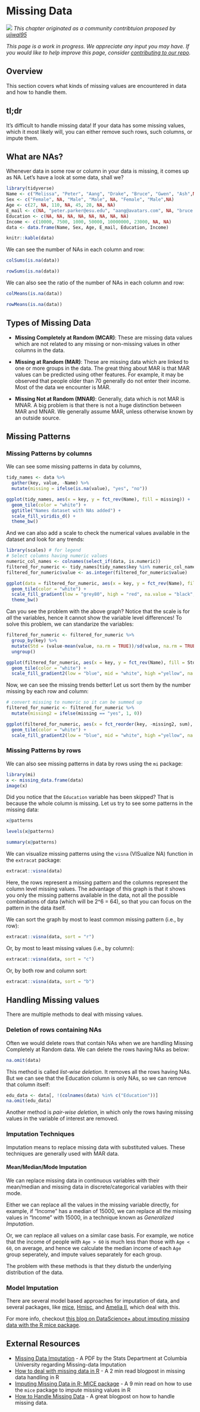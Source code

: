 # Missing Data {#missing}

![](images/banners/banner_missing.png)
*This chapter originated as a community contribtuion proposed by [ujjwal95](https://github.com/ujjwal95){target="_blank"}*

*This page is a work in progress. We appreciate any input you may have. If you would like to help improve this page, consider [contributing to our repo](contribute.html).*

## Overview
This section covers what kinds of missing values are encountered in data and how to handle them.

## tl;dr
It's difficult to handle missing data! If your data has some missing values, which it most likely will, you can either remove such rows, such columns, or impute them.

## What are NAs?

Whenever data in some row or column in your data is missing, it comes up as NA. Let's have a look at some data, shall we?
```r
library(tidyverse)
Name <- c("Melissa", "Peter", "Aang", "Drake", "Bruce", "Gwen", "Ash",NA)
Sex <- c("Female", NA, "Male", "Male", NA, "Female", "Male",NA)
Age <- c(27, NA, 110, NA, 45, 28, NA, NA)
E_mail <- c(NA, "peter.parker@esu.edu", "aang@avatars.com", NA, "bruce.wayne@wayne.org", "gwen.stacy@esu.edu", "ash.ketchum@pokemon.com", NA)
Education <- c(NA, NA, NA, NA, NA, NA, NA, NA)
Income <- c(10000, 7500, 1000, 50000, 10000000, 23000, NA, NA)
data <- data.frame(Name, Sex, Age, E_mail, Education, Income)
```

```r
knitr::kable(data)
```

We can see the number of NAs in each column and row:
```r
colSums(is.na(data))
```

```r
rowSums(is.na(data))
```

We can also see the ratio of the number of NAs in each column and row:
```r
colMeans(is.na(data))
```

```r
rowMeans(is.na(data))
```

## Types of Missing Data

- **Missing Completely at Random (MCAR)**: These are missing data values which are not related to any missing or non-missing values in other columns in the data.

- **Missing at Random (MAR)**: These are missing data which are linked to one or more groups in the data. The great thing about MAR is that MAR values can be predicted using other features. For example, it may be observed that people older than 70 generally do not enter their income. 
Most of the data we encounter is MAR.

- **Missing Not at Random (MNAR)**: Generally, data which is not MAR is MNAR. A big problem is that there is not a huge distinction between MAR and MNAR. We generally assume MAR, unless otherwise known by an outside source.

## Missing Patterns 

### Missing Patterns by columns

We can see some missing patterns in data by columns,
```r
tidy_names <- data %>% 
  gather(key, value, -Name) %>% 
  mutate(missing = ifelse(is.na(value), "yes", "no"))
```

```r
ggplot(tidy_names, aes(x = key, y = fct_rev(Name), fill = missing)) +
  geom_tile(color = "white") + 
  ggtitle("Names dataset with NAs added") +
  scale_fill_viridis_d() +
  theme_bw()
```

And we can also add a scale to check the numerical values available in the dataset and look for any trends:
```r
library(scales) # for legend
# Select columns having numeric values
numeric_col_names <- colnames(select_if(data, is.numeric))
filtered_for_numeric <- tidy_names[tidy_names$key %in% numeric_col_names,]
filtered_for_numeric$value <- as.integer(filtered_for_numeric$value)

ggplot(data = filtered_for_numeric, aes(x = key, y = fct_rev(Name), fill = value)) +
  geom_tile(color = "white") + 
  scale_fill_gradient(low = "grey80", high = "red", na.value = "black", label=comma) + 
  theme_bw()
```

Can you see the problem with the above graph? Notice that the scale is for *all* the variables, hence it cannot show the variable level differences!
To solve this problem, we can standarize the variables:
```r
filtered_for_numeric <- filtered_for_numeric %>% 
  group_by(key) %>% 
  mutate(Std = (value-mean(value, na.rm = TRUE))/sd(value, na.rm = TRUE)) %>% 
  ungroup()

ggplot(filtered_for_numeric, aes(x = key, y = fct_rev(Name), fill = Std)) +
  geom_tile(color = "white") + 
  scale_fill_gradient2(low = "blue", mid = "white", high ="yellow", na.value = "black") + theme_bw()

```

Now, we can see the missing trends better! Let us sort them by the number missing by each row and column:
```r
# convert missing to numeric so it can be summed up
filtered_for_numeric <- filtered_for_numeric %>% 
  mutate(missing2 = ifelse(missing == "yes", 1, 0))

ggplot(filtered_for_numeric, aes(x = fct_reorder(key, -missing2, sum), y = fct_reorder(Name, -missing2, sum), fill = Std)) +
  geom_tile(color = "white") + 
  scale_fill_gradient2(low = "blue", mid = "white", high ="yellow", na.value = "black") + theme_bw()

```

### Missing Patterns by rows

We can also see missing patterns in data by rows using the `mi` package:
```r
library(mi)
x <- missing_data.frame(data)
image(x)
```

Did you notice that the `Education` variable has been skipped? That is because the whole column is missing.
Let us try to see some patterns in the missing data:
```r
x@patterns
```


```r
levels(x@patterns)
```

```r
summary(x@patterns)
```

We can visualize missing patterns using the `visna` (VISualize NA) function in the `extracat` package:
```r
extracat::visna(data)
```

Here, the rows represent a missing pattern and the columns represent the column level missing values. The advantage of this graph is that it shows you only the missing patterns available in the data, not all the possible combinations of data (which will be 2^6 = 64), so that you can focus on the pattern in the data itself. 

We can sort the graph by most to least common missing pattern (i.e., by row):
```r
extracat::visna(data, sort = "r")
```

Or, by most to least missing values (i.e., by column):
```r
extracat::visna(data, sort = "c")
```

Or, by both row and column sort:
```r
extracat::visna(data, sort = "b")
```

## Handling Missing values

There are multiple methods to deal with missing values.

### Deletion of rows containing NAs

Often we would delete rows that contain NAs when we are handling Missing Completely at Random data.
We can delete the rows having NAs as below:
```r
na.omit(data)
```

This method is called *list-wise deletion*. It removes all the rows having NAs. But we can see that the Education column is only NAs, so we can remove that column itself:
```r
edu_data <- data[, !(colnames(data) %in% c("Education"))]
na.omit(edu_data)
```

Another method is *pair-wise deletion*, in which only the rows having missing values in the variable of interest are removed.

### Imputation Techniques

Imputation means to replace missing data with substituted values. These techniques are generally used with MAR data.

#### Mean/Median/Mode Imputation

We can replace missing data in continuous variables with their mean/median and missing data in discrete/categorical variables with their mode.

Either we can replace all the values in the missing variable directly, for example, if "Income" has a median of 15000, we can replace all the missing values in "Income" with 15000, in a technique known as *Generalized Imputation*.

Or, we can replace all values on a similar case basis. For example, we notice that the income of people with `Age > 60` is much less than those with `Age < 60`, on average, and hence we calculate the median income of each `Age` group seperately, and impute values separately for each group.

The problem with these methods is that they disturb the underlying distribution of the data.

### Model Imputation
There are several model based approaches for imputation of data, and several packages, like [mice](https://cran.r-project.org/web/packages/mice/index.html){target="_blank"}, [Hmisc](https://cran.r-project.org/web/packages/Hmisc/index.html){target="_blank"}, and [Amelia II](https://cran.r-project.org/web/packages/Amelia/index.html){target="_blank"}, which deal with this.

For more info, checkout [this blog on DataScience+ about imputing missing data with the R mice package](https://datascienceplus.com/imputing-missing-data-with-r-mice-package/){target="_blank"}.

## External Resources
- [Missing Data Imputation](http://www.stat.columbia.edu/~gelman/arm/missing.pdf){target="_blank"} - A PDF by the Stats Department at Columbia University regarding Missing-data Imputation
- [How to deal with missing data in R](https://datascienceplus.com/missing-values-in-r/){target="_blank"} - A 2 min read blogpost in missing data handling in R
- [Imputing Missing Data in R; MICE package](https://datascienceplus.com/imputing-missing-data-with-r-mice-package/){target="_blank"} - A 9 min read on how to use the `mice` package to impute missing values in R
- [How to Handle Missing Data](https://towardsdatascience.com/how-to-handle-missing-data-8646b18db0d4){target="_blank"} - A great blogpost on how to handle missing data.


